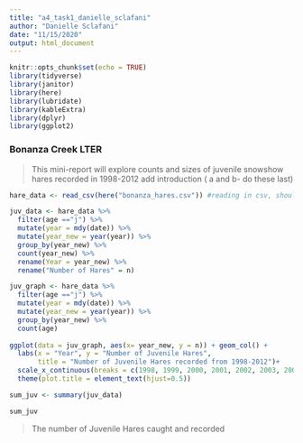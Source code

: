 ```yaml
---
title: "a4_task1_danielle_sclafani"
author: "Danielle Sclafani"
date: "11/15/2020"
output: html_document
---
```


```r
knitr::opts_chunk$set(echo = TRUE)
library(tidyverse)
library(janitor)
library(here)
library(lubridate)
library(kableExtra)
library(dplyr)
library(ggplot2)
```

### Bonanza Creek LTER
> This mini-report will explore counts and sizes of juvenile snowshow hares recorded in 1998-2012
> add introduction ( a and b- do these last)


```r
hare_data <- read_csv(here("bonanza_hares.csv")) #reading in csv, should not include this in final report

juv_data <- hare_data %>% 
  filter(age =="j") %>%
  mutate(year = mdy(date)) %>% 
  mutate(year_new = year(year)) %>% 
  group_by(year_new) %>%
  count(year_new) %>% 
  rename(Year = year_new) %>% 
  rename("Number of Hares" = n)

```


```r

juv_graph <- hare_data %>% 
  filter(age =="j") %>%
  mutate(year = mdy(date)) %>% 
  mutate(year_new = year(year)) %>% 
  group_by(year_new) %>%
  count(age)
  
ggplot(data = juv_graph, aes(x= year_new, y = n)) + geom_col() +
  labs(x = "Year", y = "Number of Juvenile Hares",
       title = "Number of Juvenile Hares recorded from 1998-2012")+
  scale_x_continuous(breaks = c(1998, 1999, 2000, 2001, 2002, 2003, 2004, 2005, 2006, 2007, 2008, 2009, 2010, 2011, 2012))+
  theme(plot.title = element_text(hjust=0.5))
```


```r
sum_juv <- summary(juv_data)

sum_juv
```

> The number of Juvenile Hares caught and recorded 

